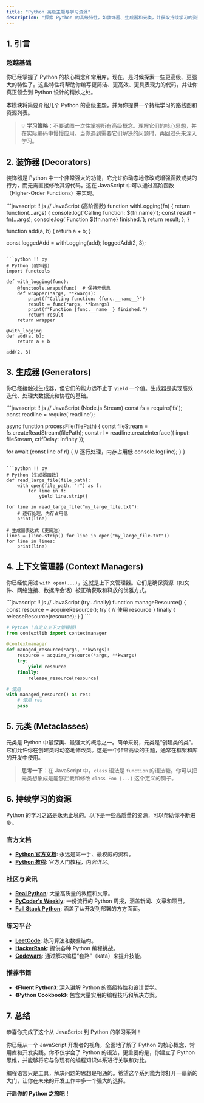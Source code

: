 ```yaml
---
title: "Python 高级主题与学习资源"
description: "探索 Python 的高级特性，如装饰器、生成器和元类，并获取持续学习的资源路径。"
---
```


## 1. 引言

### 超越基础

你已经掌握了 Python 的核心概念和常用库。现在，是时候探索一些更高级、更强大的特性了。这些特性将帮助你编写更简洁、更高效、更具表现力的代码，并让你真正领会到 Python 设计的精妙之处。

本模块将简要介绍几个 Python 的高级主题，并为你提供一个持续学习的路线图和资源列表。

> 💡 **学习策略**：不要试图一次性掌握所有高级概念。理解它们的核心思想，并在实际编码中慢慢应用。当你遇到需要它们解决的问题时，再回过头来深入学习。

## 2. 装饰器 (Decorators)

装饰器是 Python 中一个非常强大的功能，它允许你动态地修改或增强函数或类的行为，而无需直接修改其源代码。这在 JavaScript 中可以通过高阶函数（Higher-Order Functions）来实现。

<PythonEditor title="装饰器 vs. 高阶函数" compare={true}>
```javascript !! js
// JavaScript (高阶函数)
function withLogging(fn) {
  return function(...args) {
    console.log(`Calling function: ${fn.name}`);
    const result = fn(...args);
    console.log(`Function ${fn.name} finished.`);
    return result;
  };
}

function add(a, b) {
  return a + b;
}

const loggedAdd = withLogging(add);
loggedAdd(2, 3);
```

```python !! py
# Python (装饰器)
import functools

def with_logging(func):
    @functools.wraps(func)  # 保持元信息
    def wrapper(*args, **kwargs):
        print(f"Calling function: {func.__name__}")
        result = func(*args, **kwargs)
        print(f"Function {func.__name__} finished.")
        return result
    return wrapper

@with_logging
def add(a, b):
    return a + b

add(2, 3)
```
</PythonEditor>

## 3. 生成器 (Generators)

你已经接触过生成器，但它们的能力远不止于 `yield` 一个值。生成器是实现高效迭代、处理大数据流和协程的基础。

<PythonEditor title="生成器处理大数据" compare={true}>
```javascript !! js
// JavaScript (Node.js Stream)
const fs = require('fs');
const readline = require('readline');

async function processFile(filePath) {
  const fileStream = fs.createReadStream(filePath);
  const rl = readline.createInterface({
    input: fileStream,
    crlfDelay: Infinity
  });

  for await (const line of rl) {
    // 逐行处理，内存占用低
    console.log(line);
  }
}
```

```python !! py
# Python (生成器函数)
def read_large_file(file_path):
    with open(file_path, "r") as f:
        for line in f:
            yield line.strip()

for line in read_large_file("my_large_file.txt"):
    # 逐行处理，内存占用低
    print(line)

# 生成器表达式 (更简洁)
lines = (line.strip() for line in open("my_large_file.txt"))
for line in lines:
    print(line)
```
</PythonEditor>

## 4. 上下文管理器 (Context Managers)

你已经使用过 `with open(...)`，这就是上下文管理器。它们是确保资源（如文件、网络连接、数据库会话）被正确获取和释放的优雅方式。

<PythonEditor title="自定义上下文管理器" compare={true}>
```javascript !! js
// JavaScript (try...finally)
function manageResource() {
  const resource = acquireResource();
  try {
    // 使用 resource
  } finally {
    releaseResource(resource);
  }
}
```

```python !! py
# Python (自定义上下文管理器)
from contextlib import contextmanager

@contextmanager
def managed_resource(*args, **kwargs):
    resource = acquire_resource(*args, **kwargs)
    try:
        yield resource
    finally:
        release_resource(resource)

# 使用
with managed_resource() as res:
    # 使用 res
    pass
```
</PythonEditor>

## 5. 元类 (Metaclasses)

元类是 Python 中最深奥、最强大的概念之一。简单来说，元类是“创建类的类”。它们允许你在创建类时动态地修改类。这是一个非常高级的主题，通常在框架和库的开发中使用。

> **思考一下**：在 JavaScript 中，`class` 语法是 `function` 的语法糖。你可以把元类想象成是能够拦截和修改 `class Foo {...}` 这个定义的钩子。

## 6. 持续学习的资源

Python 的学习之路是永无止境的。以下是一些高质量的资源，可以帮助你不断进步。

### 官方文档

*   **[Python 官方文档](https://docs.python.org/3/)**: 永远是第一手、最权威的资料。
*   **[Python 教程](https://docs.python.org/3/tutorial/index.html)**: 官方入门教程，内容详尽。

### 社区与资讯

*   **[Real Python](https://realpython.com/)**: 大量高质量的教程和文章。
*   **[PyCoder's Weekly](https://pycoders.com/)**: 一份流行的 Python 周报，涵盖新闻、文章和项目。
*   **[Full Stack Python](https://www.fullstackpython.com/)**: 涵盖了从开发到部署的方方面面。

### 练习平台

*   **[LeetCode](https://leetcode.com/)**: 练习算法和数据结构。
*   **[HackerRank](https://www.hackerrank.com/domains/python)**: 提供各种 Python 编程挑战。
*   **[Codewars](https://www.codewars.com/?language=python)**: 通过解决编程“套路”（kata）来提升技能。

### 推荐书籍

*   **《Fluent Python》**: 深入讲解 Python 的高级特性和设计哲学。
*   **《Python Cookbook》**: 包含大量实用的编程技巧和解决方案。

## 7. 总结

恭喜你完成了这个从 JavaScript 到 Python 的学习系列！

你已经从一个 JavaScript 开发者的视角，全面地了解了 Python 的核心概念、常用库和开发实践。你不仅学会了 Python 的语法，更重要的是，你建立了 Python 思维，并能够将它与你现有的编程知识体系进行关联和对比。

编程语言只是工具，解决问题的思想是相通的。希望这个系列能为你打开一扇新的大门，让你在未来的开发工作中多一个强大的选择。

**开启你的 Python 之旅吧！**

